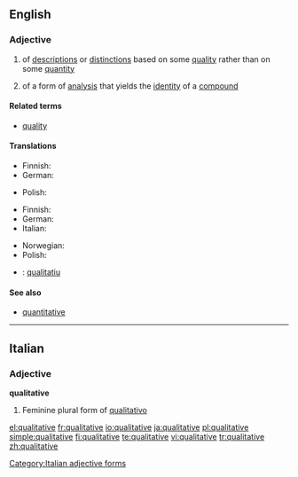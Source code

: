==English==

===Adjective===
{{en-adj}}

# of [[description]]s or [[distinction]]s based on some [[quality]] rather than on some [[quantity]]
# {{chemistry}} of a form of [[analysis]] that yields the [[identity]] of a [[compound]]

====Related terms====
*[[quality]]

====Translations====
{{trans-top|of descriptions or distinctions based on some quality rather than on some quantity}}
*Finnish: {{t-|fi|laadullinen}}
*German: {{t+|de|qualitativ}}
{{trans-mid}}
*Polish: {{t|pl|niemierzalny}}
{{trans-bottom}}

{{trans-top|(chemistry) of a form of analysis that yields the identity of a compound}}
*Finnish: {{t+|fi|kvalitatiivinen}}
*German: {{t+|de|qualitativ}}
*Italian: {{t-|it|quantitativo}}
{{trans-mid}}
*Norwegian: {{t|no|kvantitativ}}
*Polish: {{t|pl|niemierzalny}}
{{trans-bottom}}

{{checktrans-top}}
*{{ttbc|Catalan}}: [[qualitatiu]]
{{checktrans-bottom}}

====See also====
*[[quantitative]]

----

==Italian==

===Adjective===
'''qualitative''' {{f}}

# Feminine plural form of [[qualitativo]]

[[Category:Italian adjective forms]]

[[el:qualitative]]
[[fr:qualitative]]
[[io:qualitative]]
[[ja:qualitative]]
[[pl:qualitative]]
[[simple:qualitative]]
[[fi:qualitative]]
[[te:qualitative]]
[[vi:qualitative]]
[[tr:qualitative]]
[[zh:qualitative]]